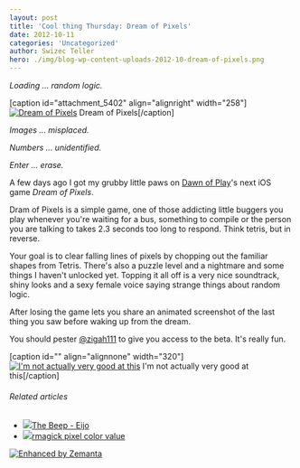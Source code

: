 ```yaml
---
layout: post
title: 'Cool thing Thursday: Dream of Pixels'
date: 2012-10-11
categories: 'Uncategorized'
author: Swizec Teller
hero: ./img/blog-wp-content-uploads-2012-10-dream-of-pixels.png
---
```

_Loading ... random logic._



\[caption id="attachment_5402" align="alignright" width="258"][![Dream of Pixels](http://swizec.com/blog/wp-content/uploads/2012/10/dream-of-pixels.png "Dream of Pixels")](./img/blog-wp-content-uploads-2012-10-dream-of-pixels.png) Dream of Pixels\[/caption]



_Images ... misplaced._



_Numbers ... unidentified._



_Enter ... erase._



A few days ago I got my grubby little paws on [Dawn of Play](http://dawnofplay.com/)'s next iOS game _Dream of Pixels_.



Dram of Pixels is a simple game, one of those addicting little buggers you play whenever you're waiting for a bus, something to compile or the person you are talking to takes 2.3 seconds too long to respond. Think tetris, but in reverse.



Your goal is to clear falling lines of pixels by chopping out the familiar shapes from Tetris. There's also a puzzle level and a nightmare and some things I haven't unlocked yet. Topping it all off is a very nice soundtrack, shiny looks and a sexy female voice saying strange things about random logic.



After losing the game lets you share an animated screenshot of the last thing you saw before waking up from the dream.



You should pester [@zigah111](https://twitter.com/zigah111) to give you access to the beta. It's really fun.



\[caption id="" align="alignnone" width="320"][![I'm not actually very good at this](http://img.dawnofplay.com/dop/ss/screenshots/17CB1E74-4D40-4F5F-8973-DE028DB5B207.gif "I'm not actually very good at this")](http://img.dawnofplay.com/dop/ss/as.php?s=17CB1E74-4D40-4F5F-8973-DE028DB5B207) I'm not actually very good at this\[/caption]



###### Related articles

- [![](http://i.zemanta.com/106625121_80_80.jpg)](http://www.awesome-robo.com/2012/08/the-beep-eijo.html)[The Beep - Eijo](http://www.awesome-robo.com/2012/08/the-beep-eijo.html)
- [![](http://i.zemanta.com/noimg_101_80_80.jpg)](http://stackoverflow.com/questions/12651632/rmagick-pixel-color-value)[rmagick pixel color value](http://stackoverflow.com/questions/12651632/rmagick-pixel-color-value)

[![Enhanced by Zemanta](http://img.zemanta.com/zemified_e.png?x-id=cbc75b19-276c-4d8a-a8cd-896b1f60ba53)](http://www.zemanta.com/?px "Enhanced by Zemanta")